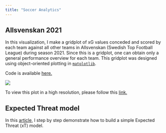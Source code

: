```yaml
---
title: "Soccer Analytics"
---
```



## Allsvenskan 2021

In this visualization,
 I make a gridplot of xG values conceded and scored by each team against all other teams
 in Allsvenskan (Swedish Top Football League)
during season 2021. Since this is a gridplot, one can obtain only a general
performance overview for each team. This gridplot was
designed using object-oriented plotting in [`matplotlib`](https://matplotlib.org/).

Code is available [here.](xG_for_against_subplots.ipynb)

![](./xg_subplots.png)

To view this plot in a high resolution,
please follow this [link.](https://raw.githubusercontent.com/faridmusayev/Swedish_Football_Analytics/main/allsvenskan/plots/xg_subplots.png)

## Expected Threat model

In this [article](report.ipynb), I step by step demonstrate how to build a simple Expected Threat (xT) model.
